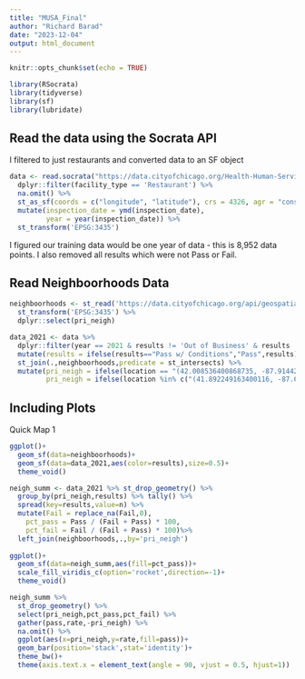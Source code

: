 ```yaml
---
title: "MUSA_Final"
author: "Richard Barad"
date: "2023-12-04"
output: html_document
---
```


```r
knitr::opts_chunk$set(echo = TRUE)

library(RSocrata)
library(tidyverse)
library(sf)
library(lubridate)

```

## Read the data using the Socrata API

I filtered to just restaurants and converted data to an SF object

```r
data <- read.socrata("https://data.cityofchicago.org/Health-Human-Services/Food-Inspections/4ijn-s7e5") %>%
  dplyr::filter(facility_type == 'Restaurant') %>%
  na.omit() %>%
  st_as_sf(coords = c("longitude", "latitude"), crs = 4326, agr = "constant") %>%
  mutate(inspection_date = ymd(inspection_date),
         year = year(inspection_date)) %>%
  st_transform('EPSG:3435')
```

I figured our training data would be one year of data - this is 8,952 data points. I also removed all results which were not Pass or Fail.

## Read Neighboorhoods Data

```r

neighboorhoods <- st_read('https://data.cityofchicago.org/api/geospatial/bbvz-uum9?method=export&format=GeoJSON')%>%
  st_transform('EPSG:3435') %>%
  dplyr::select(pri_neigh)

```

```r
data_2021 <- data %>%
  dplyr::filter(year == 2021 & results != 'Out of Business' & results != 'No Entry' & results != 'Not Ready') %>%
  mutate(results = ifelse(results=="Pass w/ Conditions","Pass",results)) %>%
  st_join(.,neighboorhoods,predicate = st_intersects) %>%
  mutate(pri_neigh = ifelse(location == "(42.008536400868735, -87.91442843927047)","O'Hare",pri_neigh),
         pri_neigh = ifelse(location %in% c("(41.892249163400116, -87.60951804879336)","(41.89233780863412, -87.6040447589981)"),"Streeterville",pri_neigh))
```

## Including Plots

Quick Map 1

```r
ggplot()+
  geom_sf(data=neighboorhoods)+
  geom_sf(data=data_2021,aes(color=results),size=0.5)+
  theme_void()
```
```r
neigh_summ <- data_2021 %>% st_drop_geometry() %>%
  group_by(pri_neigh,results) %>% tally() %>%
  spread(key=results,value=n) %>%
  mutate(Fail = replace_na(Fail,0),
    pct_pass = Pass / (Fail + Pass) * 100,
    pct_fail = Fail / (Fail + Pass) * 100)%>%
  left_join(neighboorhoods,.,by='pri_neigh') 
  
ggplot()+
  geom_sf(data=neigh_summ,aes(fill=pct_pass))+
  scale_fill_viridis_c(option='rocket',direction=-1)+
  theme_void()
```
```r

neigh_summ %>% 
  st_drop_geometry() %>%
  select(pri_neigh,pct_pass,pct_fail) %>%
  gather(pass,rate,-pri_neigh) %>%
  na.omit() %>%
  ggplot(aes(x=pri_neigh,y=rate,fill=pass))+
  geom_bar(position='stack',stat='identity')+
  theme_bw()+
  theme(axis.text.x = element_text(angle = 90, vjust = 0.5, hjust=1))
```